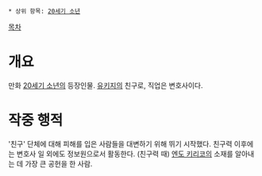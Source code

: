  * 상위 항목: [[20세기 소년]]

[[목차]]

= 개요 =

만화 [[20세기 소년]]의 등장인물. [[유키지(20세기 소년)|유키지]]의 친구로, 직업은 변호사이다.

= 작중 행적 =

'친구' 단체에 대해 피해를 입은 사람들을 대변하기 위해 뛰기 시작했다.
친구력 이후에는 변호사 일 외에도 정보원으로서 활동한다. (친구력 때) [[엔도 키리코]]의 소재를 알아내는 데 가장 큰 공헌을 한 사람.
